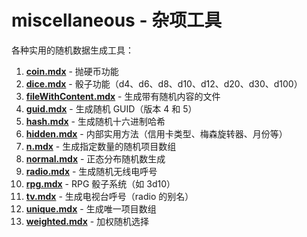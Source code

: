 # miscellaneous - 杂项工具

各种实用的随机数据生成工具：

1. **[coin.mdx](/zh/docs/miscellaneous/coin)** - 抛硬币功能
2. **[dice.mdx](/zh/docs/miscellaneous/dice)** - 骰子功能（d4、d6、d8、d10、d12、d20、d30、d100）
3. **[fileWithContent.mdx](/zh/docs/miscellaneous/fileWithContent)** - 生成带有随机内容的文件
4. **[guid.mdx](/zh/docs/miscellaneous/guid)** - 生成随机 GUID（版本 4 和 5）
5. **[hash.mdx](/zh/docs/miscellaneous/hash)** - 生成随机十六进制哈希
6. **[hidden.mdx](/zh/docs/miscellaneous/hidden)** - 内部实用方法（信用卡类型、梅森旋转器、月份等）
7. **[n.mdx](/zh/docs/miscellaneous/n)** - 生成指定数量的随机项目数组
8. **[normal.mdx](/zh/docs/miscellaneous/normal)** - 正态分布随机数生成
9. **[radio.mdx](/zh/docs/miscellaneous/radio)** - 生成随机无线电呼号
10. **[rpg.mdx](/zh/docs/miscellaneous/rpg)** - RPG 骰子系统（如 3d10）
11. **[tv.mdx](/zh/docs/miscellaneous/tv)** - 生成电视台呼号（radio 的别名）
12. **[unique.mdx](/zh/docs/miscellaneous/unique)** - 生成唯一项目数组
13. **[weighted.mdx](/zh/docs/miscellaneous/weighted)** - 加权随机选择